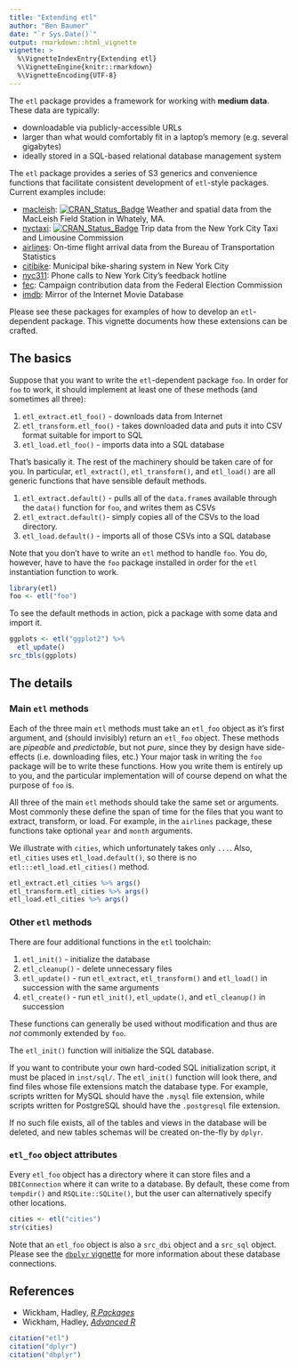 ```yaml
---
title: "Extending etl"
author: "Ben Baumer"
date: "`r Sys.Date()`"
output: rmarkdown::html_vignette
vignette: >
  %\VignetteIndexEntry{Extending etl}
  %\VignetteEngine{knitr::rmarkdown}
  %\VignetteEncoding{UTF-8}
---
```


The `etl` package provides a framework for working with **medium data**. These data are typically:

- downloadable via publicly-accessible URLs
- larger than what would comfortably fit in a laptop's memory (e.g. several gigabytes)
- ideally stored in a SQL-based relational database management system

The `etl` package provides a series of S3 generics and convenience functions that facilitate consistent development of `etl`-style packages. Current examples include:

- [macleish](https://github.com/beanumber/etl): [![CRAN_Status_Badge](http://www.r-pkg.org/badges/version/macleish)](https://cran.r-project.org/package=macleish)
 Weather and spatial data from the MacLeish Field Station in Whately, MA. 
- [nyctaxi](https://github.com/beanumber/nyctaxi): [![CRAN_Status_Badge](http://www.r-pkg.org/badges/version/nyctaxi)](https://cran.r-project.org/package=nyctaxi)
 Trip data from the New York City Taxi and Limousine Commission 
- [airlines](https://github.com/beanumber/airlines): On-time flight arrival data from the Bureau of Transportation Statistics
- [citibike](https://github.com/beanumber/citibike): Municipal bike-sharing system in New York City
- [nyc311](https://github.com/beanumber/nyc311): Phone calls to New York City's feedback hotline
- [fec](https://github.com/beanumber/fec): Campaign contribution data from the Federal Election Commission
- [imdb](https://github.com/beanumber/imdb): Mirror of the Internet Movie Database

Please see these packages for examples of how to develop an `etl`-dependent package. This vignette documents how these extensions can be crafted. 

## The basics

Suppose that you want to write the `etl`-dependent package `foo`. In order for `foo` to work, it should implement at least one of these methods (and sometimes all three):

1. `etl_extract.etl_foo()` - downloads data from Internet
2. `etl_transform.etl_foo()` - takes downloaded data and puts it into CSV format suitable for import to SQL
3. `etl_load.etl_foo()` - imports data into a SQL database

That's basically it. The rest of the machinery should be taken care of for you. In particular, `etl_extract()`, `etl_transform()`, and `etl_load()` are all generic functions that have sensible default methods. 

1. `etl_extract.default()` - pulls all of the `data.frame`s available through the `data()` function for `foo`, and writes them as CSVs
2. `etl_extract.default()`- simply copies all of the CSVs to the load directory. 
3. `etl_load.default()` - imports all of those CSVs into a SQL database

Note that you don't have to write an `etl` method to handle `foo`. You do, however, have to have the `foo` package installed in order for the `etl` instantiation function to work. 

```r
library(etl)
foo <- etl("foo")
```

To see the default methods in action, pick a package with some data and import it. 

```r
ggplots <- etl("ggplot2") %>%
  etl_update()
src_tbls(ggplots)
```

## The details

### Main `etl` methods

Each of the three main `etl` methods must take an `etl_foo` object as it's first argument, and (should invisibly) return an `etl_foo` object. These methods are *pipeable* and *predictable*, but not *pure*, since they by design have side-effects (i.e. downloading files, etc.) Your major task in writing the `foo` package will be to write these functions. How you write them is entirely up to you, and the particular implementation will of course depend on what the purpose of `foo` is.  

All three of the main `etl` methods should take the same set or arguments. Most commonly these define the span of time for the files that you want to extract, transform, or load. For example, in the `airlines` package, these functions take optional `year` and `month` arguments. 

We illustrate with `cities`, which unfortunately takes only `...`. Also, `etl_cities` uses `etl_load.default()`, so there is no `etl:::etl_load.etl_cities()` method. 

```r
etl_extract.etl_cities %>% args()
etl_transform.etl_cities %>% args()
etl_load.etl_cities %>% args()
```

### Other `etl` methods

There are four additional functions in the `etl` toolchain:

1. `etl_init()` - initialize the database
2. `etl_cleanup()` - delete unnecessary files
3. `etl_update()` - run `etl_extract`, `etl_transform()` and `etl_load()` in succession with the same arguments
4. `etl_create()` - run `etl_init()`, `etl_update()`, and `etl_cleanup()` in succession

These functions can generally be used without modification and thus are *not* commonly extended by `foo`. 

The `etl_init()` function will initialize the SQL database. 

If you want to contribute your own hard-coded SQL initialization script, it must be placed in `inst/sql/`. The `etl_init()` function will look there, and find files whose file extensions match the database type. For example, scripts written for MySQL should have the `.mysql` file extension, while scripts written for PostgreSQL should have the `.postgresql` file extension. 

If no such file exists, all of the tables and views in the database will be deleted, and new tables schemas will be created on-the-fly by `dplyr`. 

### `etl_foo` object attributes

Every `etl_foo` object has a directory where it can store files and a `DBIConnection` where it can write to a database. By default, these come from `tempdir()` and `RSQLite::SQLite()`, but the user can alternatively specify other locations. 

```r
cities <- etl("cities")
str(cities)
```

Note that an `etl_foo` object is also a `src_dbi` object and a `src_sql` object. Please see the [`dbplyr` vignette](https://CRAN.R-project.org/package=dbplyr) for more information about these database connections. 

## References

- Wickham, Hadley, [*R Packages*](http://r-pkgs.had.co.nz/)
- Wickham, Hadley, [*Advanced R*](http://adv-r.had.co.nz/)

```r
citation("etl")
citation("dplyr")
citation("dbplyr")
```
